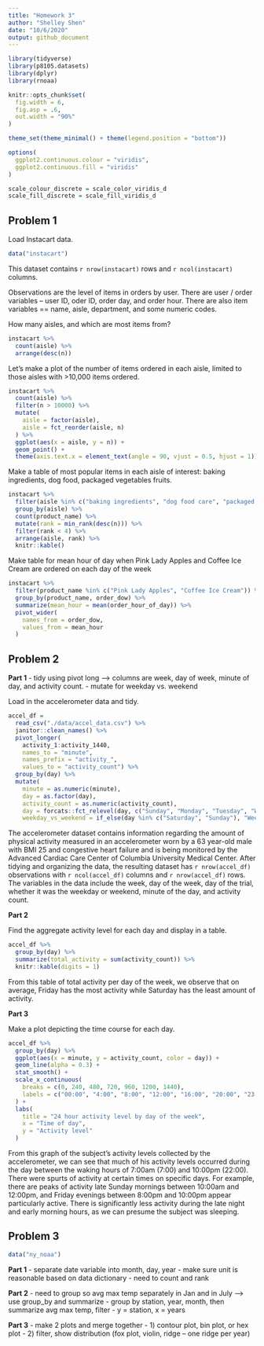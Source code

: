 ```yaml
---
title: "Homework 3"
author: "Shelley Shen"
date: "10/6/2020"
output: github_document
---
```


```r
library(tidyverse)
library(p8105.datasets)
library(dplyr)
library(rnoaa)

knitr::opts_chunk$set(
  fig.width = 6,
  fig.asp = .6, 
  out.width = "90%"
)

theme_set(theme_minimal() + theme(legend.position = "bottom"))

options(
  ggplot2.continuous.colour = "viridis",
  ggplot2.continuous.fill = "viridis"
)

scale_colour_discrete = scale_color_viridis_d
scale_fill_discrete = scale_fill_viridis_d
```


## Problem 1

Load Instacart data. 

```r
data("instacart")
```

This dataset contains `r nrow(instacart)` rows and `r ncol(instacart)` columns. 

Observations are the level of items in orders by user. There are user / order variables -- user ID, oder ID, order day, and order hour. There are also item variables == name, aisle, department, and some numeric codes. 



How many aisles, and which are most items from?

```r
instacart %>% 
  count(aisle) %>% 
  arrange(desc(n))
```


Let's make a plot of the number of items ordered in each aisle, limited to those aisles with >10,000 items ordered. 

```r
instacart %>% 
  count(aisle) %>% 
  filter(n > 10000) %>% 
  mutate(
    aisle = factor(aisle),
    aisle = fct_reorder(aisle, n)
  ) %>% 
  ggplot(aes(x = aisle, y = n)) +
  geom_point() +
  theme(axis.text.x = element_text(angle = 90, vjust = 0.5, hjust = 1))
```

Make a table of most popular items in each aisle of interest: baking ingredients, dog food, packaged vegetables fruits.

```r
instacart %>% 
  filter(aisle %in% c("baking ingredients", "dog food care", "packaged vegetables fruits")) %>%
  group_by(aisle) %>% 
  count(product_name) %>%
  mutate(rank = min_rank(desc(n))) %>% 
  filter(rank < 4) %>% 
  arrange(aisle, rank) %>% 
  knitr::kable()
```


Make table for mean hour of day when Pink Lady Apples and Coffee Ice Cream are ordered on each day of the week

```r
instacart %>% 
  filter(product_name %in% c("Pink Lady Apples", "Coffee Ice Cream")) %>% 
  group_by(product_name, order_dow) %>% 
  summarize(mean_hour = mean(order_hour_of_day)) %>% 
  pivot_wider(
    names_from = order_dow,
    values_from = mean_hour
  )
```



## Problem 2

**Part 1**
- tidy using pivot long --> columns are week, day of week, minute of day, and activity count. 
- mutate for weekday vs. weekend

Load in the accelerometer data and tidy. 

```r
accel_df = 
  read_csv("./data/accel_data.csv") %>% 
  janitor::clean_names() %>% 
  pivot_longer(
    activity_1:activity_1440,
    names_to = "minute",
    names_prefix = "activity_",
    values_to = "activity_count") %>% 
  group_by(day) %>% 
  mutate(
    minute = as.numeric(minute), 
    day = as.factor(day),
    activity_count = as.numeric(activity_count),
    day = forcats::fct_relevel(day, c("Sunday", "Monday", "Tuesday", "Wednesday", "Thursday", "Friday", "Saturday")),
    weekday_vs_weekend = if_else(day %in% c("Saturday", "Sunday"), "Weekend", "Weekday"))
```

The accelerometer dataset contains information regarding the amount of physical activity measured in an accelerometer worn by a 63 year-old male with BMI 25 and congestive heart failure and is being monitored by the Advanced Cardiac Care Center of Columbia University Medical Center. After tidying and organizing the data, the resulting dataset has `r nrow(accel_df)` observations with `r ncol(accel_df)` columns and `r nrow(accel_df)` rows. The variables in the data include the week, day of the week, day of the trial, whether it was the weekday or weekend, minute of the day, and activity count. 

**Part 2**

Find the aggregate activity level for each day and display in a table. 

```r
accel_df %>% 
  group_by(day) %>% 
  summarize(total_activity = sum(activity_count)) %>% 
  knitr::kable(digits = 1)
```

From this table of total activity per day of the week, we observe that on average, Friday has the most activity while Saturday has the least amount of activity. 


**Part 3**

Make a plot depicting the time course for each day. 

```r
accel_df %>% 
  group_by(day) %>% 
  ggplot(aes(x = minute, y = activity_count, color = day)) +
  geom_line(alpha = 0.3) +
  stat_smooth() +
  scale_x_continuous(
    breaks = c(0, 240, 480, 720, 960, 1200, 1440),
    labels = c("00:00", "4:00", "8:00", "12:00", "16:00", "20:00", "23:59")
  ) +
  labs(
    title = "24 hour activity level by day of the week",
    x = "Time of day",
    y = "Activity level"
  )
```

From this graph of the subject's activity levels collected by the accelerometer, we can see that much of his activity levels occurred during the day between the waking hours of 7:00am (7:00) and 10:00pm (22:00). There were spurts of activity at certain times on specific days. For example, there are peaks of activity late Sunday mornings between 10:00am and 12:00pm, and Friday evenings between 8:00pm and 10:00pm appear particularly active. There is significantly less activity during the late night and early morning hours, as we can presume the subject was sleeping. 


## Problem 3

```r
data("ny_noaa")
```

**Part 1**
- separate date variable into month, day, year
- make sure unit is reasonable based on data dictionary
- need to count and rank

**Part 2**
- need to group so avg max temp separately in Jan and in July --> use group_by and summarize 
- group by station, year, month, then summarize avg max temp, filter
- y = station, x = years 


**Part 3**
- make 2 plots and merge together 
- 1) contour plot, bin plot, or hex plot
- 2) filter, show distribution (fox plot, violin, ridge -- one ridge per year)












